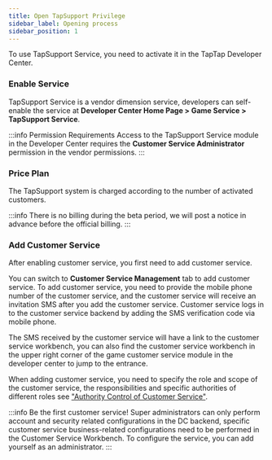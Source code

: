```yaml
---
title: Open TapSupport Privilege
sidebar_label: Opening process
sidebar_position: 1
---
```


To use TapSupport Service, you need to activate it in the TapTap Developer Center.

### Enable Service

TapSupport Service is a vendor dimension service, developers can self-enable the service at **Developer Center Home Page > Game Service > TapSupport Service**.

:::info Permission Requirements
Access to the TapSupport Service module in the Developer Center requires the **Customer Service Administrator** permission in the vendor permissions.
:::

### Price Plan

The TapSupport system is charged according to the number of activated customers.

:::info
There is no billing during the beta period, we will post a notice in advance before the official billing.
:::

### Add Customer Service

After enabling customer service, you first need to add customer service.

You can switch to **Customer Service Management** tab to add customer service. To add customer service, you need to provide the mobile phone number of the customer service, and the customer service will receive an invitation SMS after you add the customer service. Customer service logs in to the customer service backend by adding the SMS verification code via mobile phone.

The SMS received by the customer service will have a link to the customer service workbench, you can also find the customer service workbench in the upper right corner of the game customer service module in the developer center to jump to the entrance.

When adding customer service, you need to specify the role and scope of the customer service, the responsibilities and specific authorities of different roles see ["Authority Control of Customer Service"](/sdk/tap-support/features/roles/).

:::info Be the first customer service!
Super administrators can only perform account and security related configurations in the DC backend, specific customer service business-related configurations need to be performed in the Customer Service Workbench. To configure the service, you can add yourself as an administrator.
:::
